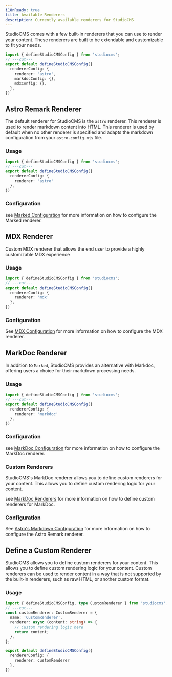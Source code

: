 ```yaml
---
i18nReady: true
title: Available Renderers
description: Currently available renderers for StudioCMS
---
```



StudioCMS comes with a few built-in renderers that you can use to render your content. These renderers are built to be extendable and customizable to fit your needs.

```ts twoslash title="studiocms.config.mjs"
import { defineStudioCMSConfig } from 'studiocms';
// ---cut---
export default defineStudioCMSConfig({
  rendererConfig: {
    renderer: 'astro',
    markdocConfig: {},
    mdxConfig: {},
  },
})
```

## Astro Remark Renderer

The default renderer for StudioCMS is the `astro` renderer. This renderer is used to render markdown content into HTML. This renderer is used by default when no other renderer is specified and adapts the markdown configuration from your `astro.config.mjs` file.

### Usage

```ts twoslash {3} title="studiocms.config.mjs"
import { defineStudioCMSConfig } from 'studiocms';
// ---cut---
export default defineStudioCMSConfig({
  rendererConfig: {
    renderer: 'astro'
  },
})
```

### Configuration

<ReadMore>see [Marked Configuration](/config-reference/renderer-config/marked-config/) for more information on how to configure the Marked renderer.</ReadMore>

## MDX Renderer

Custom MDX renderer that allows the end user to provide a highly customizable MDX experience

### Usage

```ts twoslash {3} title="studiocms.config.mjs"
import { defineStudioCMSConfig } from 'studiocms';
// ---cut---
export default defineStudioCMSConfig({
  rendererConfig: {
    renderer: 'mdx'
  },
})
```

### Configuration

<ReadMore>See [MDX Configuration](/config-reference/renderer-config/mdx-config/) for more information on how to configure the MDX renderer.</ReadMore>

## MarkDoc Renderer

In addition to `Marked`, StudioCMS provides an alternative with Markdoc, offering users a choice for their markdown processing needs.

### Usage

```ts twoslash {3} title="studiocms.config.mjs"
import { defineStudioCMSConfig } from 'studiocms';
// ---cut---
export default defineStudioCMSConfig({
  rendererConfig: {
    renderer: 'markdoc'
  },
})
```

### Configuration

<ReadMore>see [MarkDoc Configuration](/config-reference/renderer-config/markdoc-config/) for more information on how to configure the MarkDoc renderer.</ReadMore>

### Custom Renderers

StudioCMS's MarkDoc renderer allows you to define custom renderers for your content. This allows you to define custom rendering logic for your content.

<ReadMore>see [MarkDoc Renderers](/customizing/studiocms-renderers/markdoc/) for more information on how to define custom renderers for MarkDoc.</ReadMore>

### Configuration

<ReadMore>See [Astro's Markdown Configuration](https://docs.astro.build/en/reference/configuration-reference/#markdown-options) for more information on how to configure the Astro Remark renderer.</ReadMore>

## Define a Custom Renderer

StudioCMS allows you to define custom renderers for your content. This allows you to define custom rendering logic for your content. Custom renderers can be used to render content in a way that is not supported by the built-in renderers, such as raw HTML, or another custom format.

### Usage

```ts twoslash {11} title="studiocms.config.mjs"
import { defineStudioCMSConfig, type CustomRenderer } from 'studiocms';
// ---cut---
const customRenderer: CustomRenderer = {
  name: 'CustomRenderer',
  renderer: async (content: string) => {
    // Custom rendering logic here
    return content;
  },
};

export default defineStudioCMSConfig({
  rendererConfig: {
    renderer: customRenderer
  },
})
```
